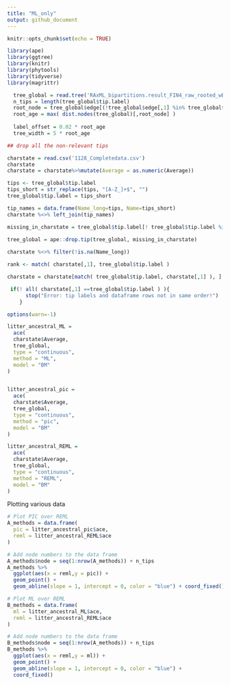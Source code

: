 ```yaml
---
title: "ML_only"
output: github_document
---
```


```r
knitr::opts_chunk$set(echo = TRUE)

library(ape)
library(ggtree)
library(knitr)
library(phytools)
library(tidyverse)
library(magrittr)
```

```r
  tree_global = read.tree('RAxML_bipartitions.result_FIN4_raw_rooted_wBoots_4098mam1out_OK.newick')
  n_tips = length(tree_global$tip.label)
  root_node = tree_global$edge[(!tree_global$edge[,1] %in% tree_global$edge[,2]),1] %>% unique()
  root_age = max( dist.nodes(tree_global)[,root_node] )
  
  label_offset = 0.02 * root_age
  tree_width = 5 * root_age
```

```r
## drop all the non-relevant tips

charstate = read.csv('1128_Completedata.csv') 
charstate
charstate = charstate%>%mutate(Average = as.numeric(Average))

tips <- tree_global$tip.label
tips_short = str_replace(tips, "[A-Z_]+$", "")
tree_global$tip.label = tips_short

tip_names = data.frame(Name_long=tips, Name=tips_short)
charstate %<>% left_join(tip_names)

missing_in_charstate = tree_global$tip.label[! tree_global$tip.label %in% charstate$Name]
 
tree_global = ape::drop.tip(tree_global, missing_in_charstate)

charstate %<>% filter(!is.na(Name_long))

rank <- match( charstate[,1], tree_global$tip.label )

charstate = charstate[match( tree_global$tip.label, charstate[,1] ), ] #the data order matches, checked manually as well.

 if(! all( charstate[,1] ==tree_global$tip.label ) ){
      stop("Error: tip labels and dataframe rows not in same order!")
    }

```




```r
options(warn=-1)

litter_ancestral_ML = 
  ace(
  charstate$Average, 
  tree_global,
  type = "continuous",
  method = "ML",
  model = "BM"
)


litter_ancestral_pic =
  ace(
  charstate$Average,
  tree_global,
  type = "continuous",
  method = "pic",
  model = "BM"
)

litter_ancestral_REML = 
  ace(
  charstate$Average, 
  tree_global,
  type = "continuous",
  method = "REML",
  model = "BM"
)

```
Plotting various data
```r

# Plot PIC over REML
A_methods = data.frame(
  pic = litter_ancestral_pic$ace, 
  reml = litter_ancestral_REML$ace
)

# Add node numbers to the data frame
A_methods$node = seq(1:nrow(A_methods)) + n_tips
A_methods %>%
  ggplot(aes(x = reml,y = pic)) +
  geom_point() +
  geom_abline(slope = 1, intercept = 0, color = "blue") + coord_fixed()
```

``` r
# Plot ML over REML
B_methods = data.frame(
  ml = litter_ancestral_ML$ace, 
  reml = litter_ancestral_REML$ace
)

# Add node numbers to the data frame
B_methods$node = seq(1:nrow(A_methods)) + n_tips
B_methods %>%
  ggplot(aes(x = reml,y = ml)) +
  geom_point() +
  geom_abline(slope = 1, intercept = 0, color = "blue") + 
  coord_fixed()
```